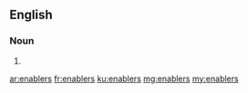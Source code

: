==English==

===Noun===
{{head|en|plural}}

# {{plural of|enabler|lang=en}}

[[ar:enablers]]
[[fr:enablers]]
[[ku:enablers]]
[[mg:enablers]]
[[my:enablers]]